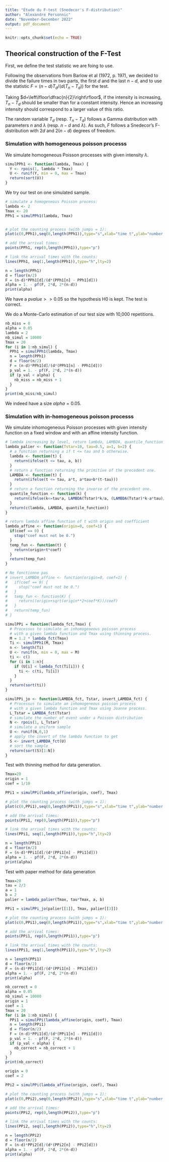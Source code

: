 ```yaml
---
title: "Étude du F-test (Snedecor's F-distribution)"
author: "Alexandre Personnic"
date: "November-December 2022"
output: pdf_document
---
```


```r
knitr::opts_chunk$set(echo = TRUE)
```


## Theorical construction of the F-Test

First, we define the test statistic we are foing to use. 

Following the observations from Barlow et al (1972, p. 197), we decided to
divide the failure times in two parts, the first $d$ and the last $n-d$, and to
use the statistic $F=(n-d)T_d/(d(T_n-T_d))$ for the test.

Taking $d=\left\lfloor\dfrac{n}{2}\right\rfloor$, if the intensity is
increasing, $T_n - T_d$ should be smaller than for a constant intensity.
Hence an increasing intensity should correspond to a larger value of this ratio.

The random variable $T_d$ (resp. $T_n-T_d$) follows a Gamma distribution with parameters $n$
and $\lambda$ (resp. $n-d$ and $\lambda$). As such, $F$ follows a Snedecor's F-distribution
with $2d$ and $2(n-d)$ degrees of freedom.

### Simulation with homogeneous poisson processs

We simulate homogeneous Poisson processes with given intensity $\lambda$. 

```r
simulPPh1 <- function(lambda, Tmax) {
  Y <- rpois(1, lambda * Tmax)
  U <- runif(Y, min = 0, max = Tmax)
  return(sort(U))
}
```

We try our test on one simulated sample.
```r
# simulate a homogeneous Poisson process:
lambda <- 2
Tmax <- 20
PPh1 = simulPPh1(lambda, Tmax)


# plot the counting process (with jumps = 1): 
plot(c(0,PPh1),seq(0,length(PPh1)),type="s",xlab="time t",ylab="number of events by time t")

# add the arrival times: 
points(PPh1, rep(0,length(PPh1)),type="p")

# link the arrival times with the counts:
lines(PPh1, seq(1,length(PPh1)),type="h",lty=2)
```

```r
n = length(PPh1)
d = floor(n/2)
F = (n-d)*PPh1[d]/(d*(PPh1[n] - PPh1[d]))
alpha = 1. - pf(F, 2*d, 2*(n-d))
print(alpha)
```

We have a $pvalue >> 0.05$ so the hypothesis H0 is kept. The test is correct.

We do a Monte-Carlo estimation of our test size with 10,000 repetitions.
```r
nb_miss = 0
alpha = 0.05
lambda = 2
nb_simul = 10000
Tmax = 20
for (i in 1:nb_simul) {
  PPh1 = simulPPh1(lambda, Tmax)
  n = length(PPh1)
  d = floor(n/2)
  F = (n-d)*PPh1[d]/(d*(PPh1[n] - PPh1[d]))
  p_val = 1. - pf(F, 2*d, 2*(n-d))
  if (p_val < alpha) {
    nb_miss = nb_miss + 1
  }
}
print(nb_miss/nb_simul)
```

We indeed have a size $alpha = 0.05$.

### Simulation with in-homogeneous poisson processs

We simulate inhomogeneous Poisson processes with given intensity function on a fixed window and 
with an affine intensity function. 


```r
# lambda increasing by level, return lambda, LAMBDA, quantile_function
lambda_palier <- function(Tstar=10, tau=0.5, a=1, b=2) {
  # a function returning a if t <= tau and b otherwise.
  lambda <- function(t) {
    return(ifelse(t <= tau, a, b))
  }
  # return a function returning the primitive of the precedent one.
  LAMBDA <- function(t) {
    return(ifelse(t <= tau, a*t, a*tau+b*(t-tau)))
  }
  # return a function returning the inverse of the precedent one.
  quantile_function <- function(k) {
    return(ifelse(k<=tau*a, LAMBDA(Tstar)*k/a, (LAMBDA(Tstar)*k-a*tau)/b + tau))
  }
  return(c(lambda, LAMBDA, quantile_function))
}
```


```r
# return lambda affine function of t with origin and coefficient
lambda_affine <- function(origin=0, coef=1) {
  if(coef == 0) {
    stop("coef must not be 0.")
  }
  temp_fun <- function(t) {
    return(origin+t*coef)
  }
  return(temp_fun)
}
```

```r
# Ne fonctionne pas
# invert_LAMBDA_affine <- function(origin=0, coef=1) {
#   if(coef == 0) {
#     stop("coef must not be 0.")
#   }
#   temp_fun <- function(K) {
#     return((origin+sqrt(origin**2+coef*K))/coef)
#   }
#   return(temp_fun)
# }
```

```r
simulPPi = function(lambda_fct,Tmax) {
  # Processus to simulate an inhomogeneous poisson process
  # with a given lambda function and Tmax using thinning process.
  M = 1.2 * lambda_fct(Tmax)
  Ti <- simulPPh1(M, Tmax)
  n <- length(Ti)
  U <- runif(n, min = 0, max = M)
  ti <- c()
  for (i in 1:n){
    if (U[i] < lambda_fct(Ti[i])) {
      ti <- c(ti, Ti[i])
    }
  }
  return(sort(ti))
}
```

```r
simulPPi_jo <- function(LAMBDA_fct, Tstar, invert_LAMBDA_fct) {
  # Processus to simulate an inhomogeneous poisson process
  # with a given lambda function and Tmax using Joanne process.
  L_Tstar = LAMBDA_fct(Tstar)
  # simulate the number of event under a Poisson distribution
  N <- rpois(1, L_Tstar)
  # simulate a uniform sample
  U <- runif(N,0,1)
  # apply the invert of the lambda function to get 
  S <- invert_LAMBDA_fct(U)
  # sort the sample
  return(sort(S)[1:N])
}
```

Test with thinning method for data generation.
```r
Tmax=20
origin = 1
coef = 1/10

PPi1 = simulPPi(lambda_affine(origin, coef), Tmax)

# plot the counting process (with jumps = 1): 
plot(c(0,PPi1),seq(0,length(PPi1)),type="s",xlab="time t",ylab="number of events by time t")

# add the arrival times: 
points(PPi1, rep(0,length(PPi1)),type="p")

# link the arrival times with the counts:
lines(PPi1, seq(1,length(PPi1)),type="h",lty=2)
```

```r
n = length(PPi1)
d = floor(n/2)
F = (n-d)*PPi1[d]/(d*(PPi1[n] - PPi1[d]))
alpha = 1. - pf(F, 2*d, 2*(n-d))
print(alpha)
```

Test with paper method for data generation
```r
Tmax=20
tau = 2/3
a = 1
b = 2
palier = lambda_palier(Tmax, tau*Tmax, a, b)

PPi1 = simulPPi_jo(palier[[1]], Tmax, palier[[3]])

# plot the counting process (with jumps = 1): 
plot(c(0,PPi1),seq(0,length(PPi1)),type="s",xlab="time t",ylab="number of events by time t")

# add the arrival times: 
points(PPi1, rep(0,length(PPi1)),type="p")

# link the arrival times with the counts:
lines(PPi1, seq(1,length(PPi1)),type="h",lty=2)
```

```r
n = length(PPi1)
d = floor(n/2)
F = (n-d)*PPi1[d]/(d*(PPi1[n] - PPi1[d]))
alpha = 1. - pf(F, 2*d, 2*(n-d))
print(alpha)
```

```r
nb_correct = 0
alpha = 0.05
nb_simul = 10000
origin = 1
coef = 1
Tmax = 20
for (i in 1:nb_simul) {
  PPi1 = simulPPi(lambda_affine(origin, coef), Tmax)
  n = length(PPi1)
  d = floor(n/2)
  F = (n-d)*PPi1[d]/(d*(PPi1[n] - PPi1[d]))
  p_val = 1. - pf(F, 2*d, 2*(n-d))
  if (p_val < alpha) {
    nb_correct = nb_correct + 1
  }
}
print(nb_correct)
```

```r
origin = 0
coef = 2

PPi2 = simulPPi(lambda_affine(origin, coef), Tmax)

# plot the counting process (with jumps = 1): 
plot(c(0,PPi2),seq(0,length(PPi2)),type="s",xlab="time t",ylab="number of events by time t")

# add the arrival times: 
points(PPi2, rep(0,length(PPi2)),type="p")

# link the arrival times with the counts:
lines(PPi2, seq(1,length(PPi2)),type="h",lty=2)
```

```r
n = length(PPi2)
d = floor(n/2)
F = (n-d)*PPi2[d]/(d*(PPi2[n] - PPi2[d]))
alpha = 1. - pf(F, 2*d, 2*(n-d))
print(alpha)
```



